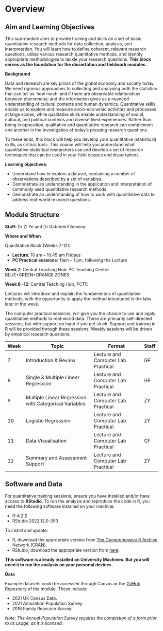 # Overview {.unnumbered}

## Aim and Learning Objectives

This sub-module aims to provide training and skills on a set of basic quantitative research methods for data collection, analysis, and interpretation. You will learn how to define coherent, relevant research questions, utilise various research quantitative methods, and identify appropriate methodologies to tackle your research questions. **This block serves as the foundation for the dissertation and fieldwork modules.**

**Background**

Data and research are key pillars of the global economy and society today. We need rigorous approaches to collecting and analysing both the statistics that can tell us ‘how much’ and if there are observable relationships between phenomena; and the information gives us a nuanced understanding of cultural contexts and human dynamics. Quantitative skills enable us to explore and measure socio-economic activities and processes at large scales, while qualitative skills enable understanding of social, cultural, and political contexts and diverse lived experiences. Rather than being in opposition, qualitative and quantitative research can complement one another in the investigation of today’s pressing research questions.

To these ends, this block will help you develop your quantitative (statistical) skills, as critical tools. This course will help you understand what quantitative statistical researchers use and develop a set of research techniques that can be used in your field classes and dissertations. 

**Learning objectives:**

- Understand how to explore a dataset, containing a number of observations described by a set of variables.
- Demonstrate an understanding in the application and interpretation of commonly used quantitative research methods.
- Demonstrate an understanding of how to work with quantitative data to address real-world research questions.

## Module Structure

**Staff:**
Dr Zi Ye and Dr Gabriele Filomena

**Where and When**

Quantitative Block (Weeks 7-12): 

 - **Lecture**: 10 am – 10.45 am Fridays
 - **PC Practical sessions**: 11am – 1 pm, following the Lecture

**Week 7**: Central Teaching Hub: PC Teaching Centre BLUE+GREEN+ORANGE ZONES

**Week 8 -12**: Central Teaching Hub, PCTC

Lectures will introduce and explain the fundamentals of quantitative methods, with the opportunity to apply the method introduced in the labs later in the week.

The computer practical sessions, will give you the chance to use and apply quantitative methods to real-world data. 
These are primarily self-directed sessions, but with support on hand if you get stuck. Support and training in R will be provided through these sessions. Weekly sessions will be driven by empirical research questions.


| Week | Topic                                       | Format                          | Staff |
|------|---------------------------------------------|---------------------------------|-------|
| 7    | Introduction & Review                       | Lecture and Computer Lab Practical | GF    |
| 8    | Single & Multiple Linear Regression         | Lecture and Computer Lab Practical | GF    |
| 9    | Multiple Linear Regression with Categorical Variables | Lecture and Computer Lab Practical | ZY    |
| 10   | Logistic Regression                         | Lecture and Computer Lab Practical | ZY    |
| 11   | Data Visualisation                          | Lecture and Computer Lab Practical | GF    |
| 12   | Summary and Assessment Support              | Lecture and Computer Lab Practical | ZY    |


## Software and Data

For quantitative training sessions, ensure you have installed and/or have access to **RStudio**. To run the analysis and reproduce the code in R, you need the following software installed on your machine:

- R-4.2.2
- RStudio 2022.12.0-353

To install and update:

 - R, download the appropriate version from [The Comprehensive R Archive Network (CRAN)](https://cran.r-project.org/).
 - RStudio, download the appropriate version from [here](https://posit.co/download/rstudio-desktop/).

**This software is already installed on University Machines. But you will need it to run the analysis on your personal devices.**

**Data**

Example datasets could be accessed through Canvas or the [GitHub](https://github.com/GDSL-UL/stats) Repository of the module. These include:

- 2021 UK Census Data.
- 2021 Annulation Population Survey.
- 2016 Family Resource Survey.

*Note: The Annual Population Survey requires the completion of a form prior to its usage, as it is licensed.*
